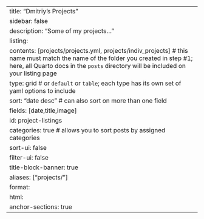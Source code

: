 ---
title: "Dmitriy's Projects"
sidebar: false
description: "Some of my projects..."
listing: 
  contents: [projects/projects.yml, projects/indiv_projects] # this name must match the name of the folder you created in step #1; here, all Quarto docs in the `posts` directory will be included on your listing page
  type: grid # or `default` or `table`; each type has its own set of yaml options to include
  sort: "date desc" # can also sort on more than one field
  fields: [date,title,image]
  id: project-listings
  categories: true # allows you to sort posts by assigned categories 
  sort-ui: false
  filter-ui: false
title-block-banner: true
aliases: ["projects/"]
format:
  html:
    anchor-sections: true
---